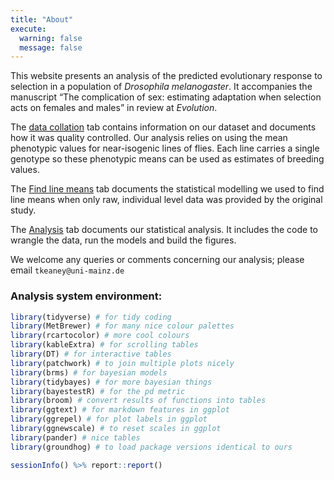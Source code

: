 ```yaml
---
title: "About"
execute:
  warning: false
  message: false
---
```


This website presents an analysis of the predicted evolutionary response to selection in a population of _Drosophila melanogaster_. It accompanies the manuscript "The complication of sex: estimating adaptation when selection acts on females and males" in review at _Evolution_.

The [data collation](Data_collation.html) tab contains information on our dataset and documents how it was quality controlled. Our analysis relies on using the mean phenotypic values for near-isogenic lines of flies. Each line carries a single genotype so these phenotypic means can be used as estimates of breeding values.

The [Find line means](docs/Get_line_means_from_raw_data.html) tab documents the statistical modelling we used to find line means when only raw, individual level data was provided by the original study.

The [Analysis](docs/Main_analysis.html) tab documents our statistical analysis. It includes the code to wrangle the data, run the models and build the figures. 

We welcome any queries or comments concerning our analysis; please email `tkeaney@uni-mainz.de`

### Analysis system environment:

```r
library(tidyverse) # for tidy coding
library(MetBrewer) # for many nice colour palettes
library(rcartocolor) # more cool colours
library(kableExtra) # for scrolling tables
library(DT) # for interactive tables
library(patchwork) # to join multiple plots nicely
library(brms) # for bayesian models
library(tidybayes) # for more bayesian things
library(bayestestR) # for the pd metric 
library(broom) # convert results of functions into tables
library(ggtext) # for markdown features in ggplot
library(ggrepel) # for plot labels in ggplot
library(ggnewscale) # to reset scales in ggplot 
library(pander) # nice tables
library(groundhog) # to load package versions identical to ours

sessionInfo() %>% report::report()
```

